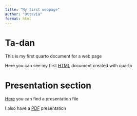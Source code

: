 ```yaml
---
title: "My first webpage"
author: "Ottavia"
format: html
---
```


# Ta-dan 

This is my first quarto document for a web page 

Here you can see my first [HTML](my-file.html) document created with quarto

# Presentation section

[Here](presentation.html) you can find a presentation file

I also have a [PDF](mypdf.pdf) presentation